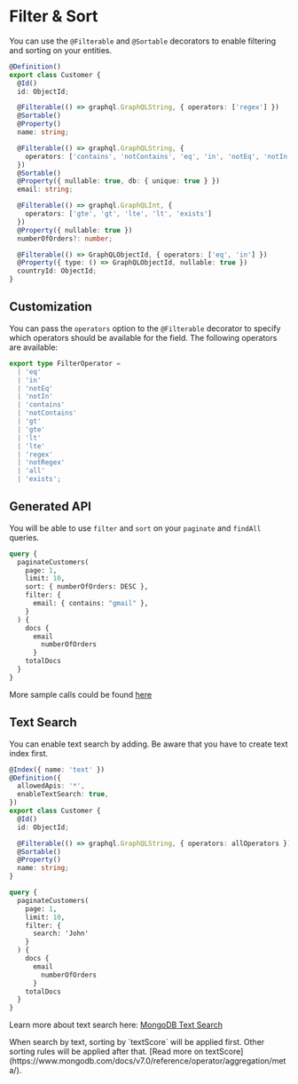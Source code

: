 
# Filter & Sort

You can use the `@Filterable` and `@Sortable` decorators to enable filtering and sorting on your entities.

```ts copy
@Definition()
export class Customer {
  @Id()
  id: ObjectId;

  @Filterable(() => graphql.GraphQLString, { operators: ['regex'] })
  @Sortable()
  @Property()
  name: string;

  @Filterable(() => graphql.GraphQLString, {
    operators: ['contains', 'notContains', 'eq', 'in', 'notEq', 'notIn']
  })
  @Sortable()
  @Property({ nullable: true, db: { unique: true } })
  email: string;

  @Filterable(() => graphql.GraphQLInt, {
    operators: ['gte', 'gt', 'lte', 'lt', 'exists']
  })
  @Property({ nullable: true })
  numberOfOrders?: number;

  @Filterable(() => GraphQLObjectId, { operators: ['eq', 'in'] })
  @Property({ type: () => GraphQLObjectId, nullable: true })
  countryId: ObjectId;
}
```

## Customization

You can pass the `operators` option to the `@Filterable` decorator to specify which operators should be available for the field. The following operators are available:

```ts copy
export type FilterOperator =
  | 'eq'
  | 'in'
  | 'notEq'
  | 'notIn'
  | 'contains'
  | 'notContains'
  | 'gt'
  | 'gte'
  | 'lt'
  | 'lte'
  | 'regex'
  | 'notRegex'
  | 'all'
  | 'exists';
```

## Generated API

You will be able to use `filter` and `sort` on your `paginate` and `findAll` queries.

```graphql copy
query {
  paginateCustomers(
    page: 1,
    limit: 10,
    sort: { numberOfOrders: DESC },
    filter: {
      email: { contains: "gmail" },
    }
  ) {
    docs {
      email
        numberOfOrders
      }
    totalDocs
  }
}
```

More sample calls could be found [here](https://github.com/dryerjs/dryerjs/blob/master/e2e/paginate.spec.ts)

## Text Search

You can enable text search by adding. Be aware that you have to create text index first.

```ts copy
@Index({ name: 'text' })
@Definition({
  allowedApis: '*',
  enableTextSearch: true,
})
export class Customer {
  @Id()
  id: ObjectId;

  @Filterable(() => graphql.GraphQLString, { operators: allOperators })
  @Sortable()
  @Property()
  name: string;
}
```

```graphql copy
query {
  paginateCustomers(
    page: 1,
    limit: 10,
    filter: {
      search: 'John'
    }
  ) {
    docs {
      email
        numberOfOrders
      }
    totalDocs
  }
}
```

Learn more about text search here: [MongoDB Text Search](https://docs.mongodb.com/manual/text-search/)

<Callout>
When search by text, sorting by `textScore` will be applied first. Other sorting rules will be applied after that. [Read more on textScore](https://www.mongodb.com/docs/v7.0/reference/operator/aggregation/meta/).
</Callout>
